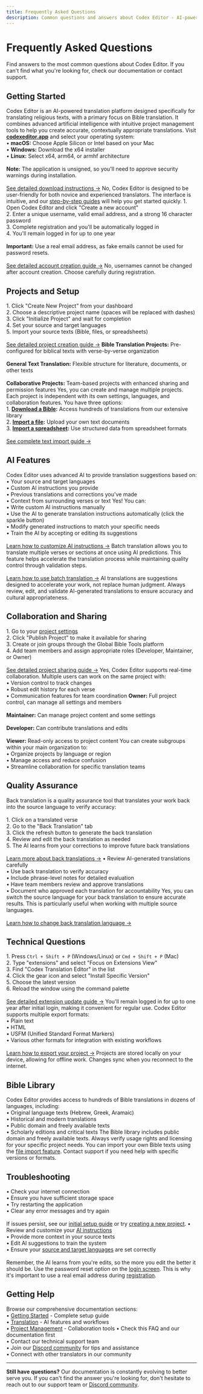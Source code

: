 ```yaml
---
title: Frequently Asked Questions
description: Common questions and answers about Codex Editor - AI-powered translation platform for religious texts and collaborative Bible translation projects
---
```


# Frequently Asked Questions

Find answers to the most common questions about Codex Editor. If you can't find what you're looking for, check our documentation or contact support.

## Getting Started

<Accordions type="multiple">
  <Accordion title="What is Codex Editor?">
    Codex Editor is an AI-powered translation platform designed specifically for translating religious texts, with a primary focus on Bible translation. It combines advanced artificial intelligence with intuitive project management tools to help you create accurate, contextually appropriate translations.
  </Accordion>

   <Accordion title="How do I download Codex Editor?">
    Visit <strong><a href="https://codexeditor.app">codexeditor.app</a></strong> and select your operating system:<br/>
    • <strong>macOS:</strong> Choose Apple Silicon or Intel based on your Mac<br/>
    • <strong>Windows:</strong> Download the x64 installer<br/>
    • <strong>Linux:</strong> Select x64, arm64, or armhf architecture<br/><br/>
    <strong>Note:</strong> The application is unsigned, so you'll need to approve security warnings during installation.<br/><br/>
    <a href="/docs/getting-started/download-codex">See detailed download instructions →</a>
  </Accordion>
  
  <Accordion title="Do I need technical experience?">
    No, Codex Editor is designed to be user-friendly for both novice and experienced translators. The interface is intuitive, and our <a href="/docs/getting-started/initial-setup">step-by-step guides</a> will help you get started quickly.
  </Accordion>
  
  <Accordion title="How do I create an account?">
    1. Open Codex Editor and click "Create a new account"<br/>
    2. Enter a unique username, valid email address, and a strong 16 character password<br/>
    3. Complete registration and you'll be automatically logged in<br/>
    4. You'll remain logged in for up to one year<br/><br/>
    <strong>Important:</strong> Use a real email address, as fake emails cannot be used for password resets.<br/><br/>
    <a href="/docs/getting-started/create-account">See detailed account creation guide →</a>
  </Accordion>
  
  <Accordion title="Can I change my username?">
    No, usernames cannot be changed after account creation. Choose carefully during registration.
  </Accordion>
</Accordions>

## Projects and Setup

<Accordions type="multiple">
  <Accordion title="How do I create my first project?">
    1. Click "Create New Project" from your dashboard<br/>
    2. Choose a descriptive project name (spaces will be replaced with dashes)<br/>
    3. Click "Initialize Project" and wait for completion<br/>
    4. Set your source and target languages<br/>
    5. Import your source texts (Bible, files, or spreadsheets)<br/><br/>
    <a href="/docs/getting-started/creating-project">See detailed project creation guide →</a>
  </Accordion>
  
  <Accordion title="What types of projects can I create?">
    <strong>Bible Translation Projects:</strong> Pre-configured for biblical texts with verse-by-verse organization<br/><br/>
    <strong>General Text Translation:</strong> Flexible structure for literature, documents, or other texts<br/><br/>
    <strong>Collaborative Projects:</strong> Team-based projects with enhanced sharing and permission features
  </Accordion>
  
  <Accordion title="Can I work on multiple projects?">
    Yes, you can create and manage multiple projects. Each project is independent with its own settings, languages, and collaboration features.
  </Accordion>
  
  <Accordion title="How do I import source texts?">
    You have three options:<br/>
    1. <strong><a href="/docs/getting-started/downloading-bible">Download a Bible</a>:</strong> Access hundreds of translations from our extensive library<br/>
    2. <strong><a href="/docs/getting-started/importing-texts">Import a file</a>:</strong> Upload your own text documents<br/>
    3. <strong><a href="/docs/getting-started/importing-texts">Import a spreadsheet</a>:</strong> Use structured data from spreadsheet formats<br/><br/>
    <a href="/docs/getting-started/importing-texts">See complete text import guide →</a>
  </Accordion>
</Accordions>

## AI Features

<Accordions type="multiple">
  <Accordion title="How does the AI translation work?">
    Codex Editor uses advanced AI to provide translation suggestions based on:<br/>
    • Your source and target languages<br/>
    • Custom AI instructions you provide<br/>
    • Previous translations and corrections you've made<br/>
    • Context from surrounding verses or text
  </Accordion>
  
  <Accordion title="Can I customize the AI's behavior?">
    Yes! You can:<br/>
    • Write custom AI instructions manually<br/>
    • Use the AI to generate translation instructions automatically (click the sparkle button)<br/>
    • Modify generated instructions to match your specific needs<br/>
    • Train the AI by accepting or editing its suggestions<br/><br/>
    <a href="/docs/translation/ai-instructions">Learn how to customize AI instructions →</a>
  </Accordion>
  
  <Accordion title="What is batch translation?">
    Batch translation allows you to translate multiple verses or sections at once using AI predictions. This feature helps accelerate the translation process while maintaining quality control through validation steps.<br/><br/>
    <a href="/docs/translation/batch-translation">Learn how to use batch translation →</a>
  </Accordion>
  
  <Accordion title="How accurate are the AI translations?">
    AI translations are suggestions designed to accelerate your work, not replace human judgment. Always review, edit, and validate AI-generated translations to ensure accuracy and cultural appropriateness.
  </Accordion>
</Accordions>

## Collaboration and Sharing

<Accordions type="multiple">
  <Accordion title="How do I share my project with others?">
    1. Go to your <a href="/docs/getting-started/project-settings">project settings</a><br/>
    2. Click "Publish Project" to make it available for sharing<br/>
    3. Create or join groups through the Global Bible Tools platform<br/>
    4. Add team members and assign appropriate roles (Developer, Maintainer, or Owner)<br/><br/>
    <a href="/docs/project-management/sharing-managing-projects">See detailed project sharing guide →</a>
  </Accordion>
  
  <Accordion title="Can multiple people work on the same project?">
    Yes, Codex Editor supports real-time collaboration. Multiple users can work on the same project with:<br/>
    • Version control to track changes<br/>
    • Robust edit history for each verse<br/>
    • Communication features for team coordination
  </Accordion>
  
  <Accordion title="What are the different user roles?">
    <strong>Owner:</strong> Full project control, can manage all settings and members<br/><br/>
    <strong>Maintainer:</strong> Can manage project content and some settings<br/><br/>
    <strong>Developer:</strong> Can contribute translations and edits<br/><br/>
    <strong>Viewer:</strong> Read-only access to project content
  </Accordion>
  
  <Accordion title="How do I create subgroups for specific languages?">
    You can create subgroups within your main organization to:<br/>
    • Organize projects by language or region<br/>
    • Manage access and reduce confusion<br/>
    • Streamline collaboration for specific translation teams
  </Accordion>
</Accordions>

## Quality Assurance

<Accordions type="multiple">
  <Accordion title="What is back translation and how do I use it?">
    Back translation is a quality assurance tool that translates your work back into the source language to verify accuracy:<br/><br/>
    1. Click on a translated verse<br/>
    2. Go to the "Back Translation" tab<br/>
    3. Click the refresh button to generate the back translation<br/>
    4. Review and edit the back translation as needed<br/>
    5. The AI learns from your corrections to improve future back translations<br/><br/>
    <a href="/docs/translation/back-translations">Learn more about back translations →</a>
  </Accordion>
  
  <Accordion title="How do I validate translations?">
    • Review AI-generated translations carefully<br/>
    • Use back translation to verify accuracy<br/>
    • Include phrase-level notes for detailed evaluation<br/>
    • Have team members review and approve translations<br/>
    • Document who approved each translation for accountability
  </Accordion>
  
  <Accordion title="Can I change the back translation language?">
    Yes, you can switch the source language for your back translation to ensure accurate results. This is particularly useful when working with multiple source languages.<br/><br/>
    <a href="/docs/translation/back-translations/changing-language">Learn how to change back translation language →</a>
  </Accordion>
</Accordions>

## Technical Questions

<Accordions type="multiple">
  <Accordion title="How do I update the Codex Editor extension?">
    1. Press <code>Ctrl + Shift + P</code> (Windows/Linux) or <code>Cmd + Shift + P</code> (Mac)<br/>
    2. Type "extensions" and select "Focus on Extensions View"<br/>
    3. Find "Codex Translation Editor" in the list<br/>
    4. Click the gear icon and select "Install Specific Version"<br/>
    5. Choose the latest version<br/>
    6. Reload the window using the command palette<br/><br/>
    <a href="/docs/project-management/update-extensions">See detailed extension update guide →</a>
  </Accordion>
  
  <Accordion title="How long do I stay logged in?">
    You'll remain logged in for up to one year after initial login, making it convenient for regular use.
  </Accordion>
  
  <Accordion title="What export formats are available?">
    Codex Editor supports multiple export formats:<br/>
    • Plain text<br/>
    • HTML<br/>
    • USFM (Unified Standard Format Markers)<br/>
    • Various other formats for integration with existing workflows<br/><br/>
    <a href="/docs/project-management/exporting-project">Learn how to export your project →</a>
  </Accordion>
  
  <Accordion title="Can I work offline?">
    Projects are stored locally on your device, allowing for offline work. Changes sync when you reconnect to the internet.
  </Accordion>
</Accordions>

## Bible Library

<Accordions type="multiple">
  <Accordion title="How many Bible versions are available?">
    Codex Editor provides access to hundreds of Bible translations in dozens of languages, including:<br/>
    • Original language texts (Hebrew, Greek, Aramaic)<br/>
    • Historical and modern translations<br/>
    • Public domain and freely available texts<br/>
    • Scholarly editions and critical texts
  </Accordion>
  
  <Accordion title="Can I use copyrighted Bible versions?">
    The Bible library includes public domain and freely available texts. Always verify usage rights and licensing for your specific project needs.
  </Accordion>
  
  <Accordion title="What if I need a Bible version that's not in the library?">
    You can import your own Bible texts using the <a href="/docs/getting-started/importing-texts">file import feature</a>. Contact support if you need help with specific versions or formats.
  </Accordion>
</Accordions>

## Troubleshooting

<Accordions type="multiple">
  <Accordion title="My project won't initialize. What should I do?">
    • Check your internet connection<br/>
    • Ensure you have sufficient storage space<br/>
    • Try restarting the application<br/>
    • Clear any error messages and try again<br/><br/>
    If issues persist, see our <a href="/docs/getting-started/initial-setup">initial setup guide</a> or try <a href="/docs/getting-started/creating-project">creating a new project</a>.
  </Accordion>
  
  <Accordion title="The AI isn't providing good translations. How can I improve them?">
    • Review and customize your <a href="/docs/translation/ai-instructions">AI instructions</a><br/>
    • Provide more context in your source texts<br/>
    • Edit AI suggestions to train the system<br/>
    • Ensure your <a href="/docs/getting-started/setting-languages">source and target languages</a> are set correctly<br/><br/>
    Remember, the AI learns from you're edits, so the more you edit the better it should be.
  </Accordion>
  
  <Accordion title="I forgot my password. How do I reset it?">
    Use the password reset option on the <a href="/docs/getting-started/logging-in">login screen</a>. This is why it's important to use a real email address during <a href="/docs/getting-started/create-account">registration</a>.
  </Accordion>
</Accordions>

## Getting Help

<Accordions type="multiple">
  <Accordion title="Where can I find more detailed documentation?">
    Browse our comprehensive documentation sections:<br/>
    • <a href="/docs/getting-started">Getting Started</a> - Complete setup guide<br/>
    • <a href="/docs/translation/ai-instructions">Translation</a> - AI features and workflows<br/>
    • <a href="/docs/project-management/sharing-managing-projects">Project Management</a> - Collaboration tools
  </Accordion>
  
  <Accordion title="How do I contact support?">
    • Check this FAQ and our documentation first<br/>
    • Contact our technical support team<br/>
    • Join our <a href="https://discord.gg/6kVJTEXYEp">Discord community</a> for tips and assistance<br/>
    • Connect with other translators in our community
  </Accordion>
</Accordions>

---

**Still have questions?** Our documentation is constantly evolving to better serve you. If you can't find the answer you're looking for, don't hesitate to reach out to our support team or [Discord community](https://discord.gg/6kVJTEXYEp). 